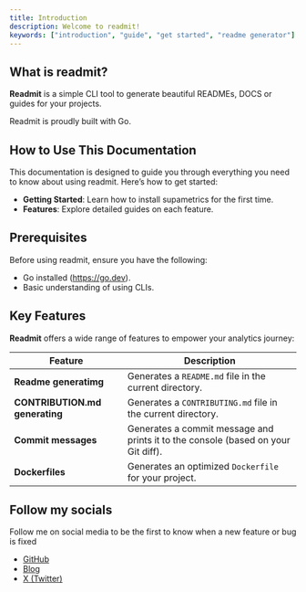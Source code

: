 ```yaml
---
title: Introduction
description: Welcome to readmit!
keywords: ["introduction", "guide", "get started", "readme generator"]
---
```


## What is readmit?

**Readmit** is a simple CLI tool to generate beautiful READMEs, DOCS or guides for your projects.

Readmit is proudly built with Go.

<CardGrid>
  <Card
    subtitle="Instructions"
    title="Installation"
    description="Get started with readmit using our quick start installation guide to get your project started."
    href="/docs/introduction/installation"
  />
  <Card
    subtitle="Commands"
    title="Commands"
    description="Commands that saaves you hours."
    href="/docs/introduction/setup"
  />
  <Card
    subtitle="Support"
    title="Bugs and Suggestions"
    description="Contact the dev for any suggestions on readmit."
    href="https://treasureuzoma.netlify.app/"
    external={true}
  />
</CardGrid>

## How to Use This Documentation

This documentation is designed to guide you through everything you need to know about using readmit. Here’s how to get started:

- **Getting Started**: Learn how to install supametrics for the first time.
- **Features**: Explore detailed guides on each feature.

## Prerequisites

Before using readmit, ensure you have the following:

- Go installed (https://go.dev).
- Basic understanding of using CLIs.

## Key Features

**Readmit** offers a wide range of features to empower your analytics journey:

| Feature                        | Description                                                                       |
| ------------------------------ | --------------------------------------------------------------------------------- |
| **Readme generatimg**          | Generates a `README.md` file in the current directory.                            |
| **CONTRIBUTION.md generating** | Generates a `CONTRIBUTING.md` file in the current directory.                      |
| **Commit messages**            | Generates a commit message and prints it to the console (based on your Git diff). |
| **Dockerfiles**                | Generates an optimized `Dockerfile` for your project.                             |

## Follow my socials

Follow me on social media to be the first to know when a new feature or bug is fixed

- [GitHub](https://github.com/treasureuzoma)
- [Blog](https://idolodevblog.vercel.app)
- [X (Twitter)](https://x.com/idolodev)
